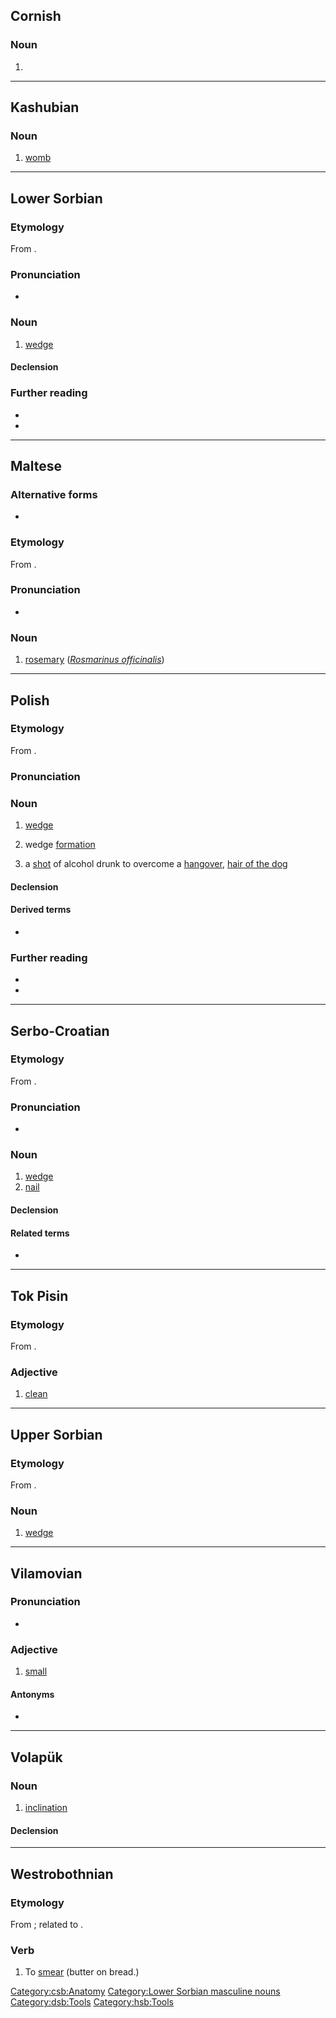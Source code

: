 {{also|klín|klin-}}
==Cornish==

===Noun===
{{head|kw|mutated noun}}

# {{hard mutation of|kw|glin}}

----

==Kashubian==

===Noun===
{{head|csb|noun|g=m}}

# [[womb]]

[[Category:csb:Anatomy]]

----

==Lower Sorbian==

===Etymology===
From {{inh|dsb|sla-pro|*klinъ}}.

===Pronunciation===
* {{IPA|dsb|[klʲin]}}

===Noun===
{{head|dsb|noun|diminutive|klinašk|or|klink|g=m}}

# [[wedge]]

====Declension====
{{dsb-decl-noun-17|klin}}

===Further reading===
* {{R:dsb:Muka}}
* {{R:dsb:Starosta}}

[[Category:Lower Sorbian masculine nouns]]
[[Category:dsb:Tools]]

----

==Maltese==

===Alternative forms===
* {{alter|mt|iklin|iklil|inklin|klil}}

===Etymology===
From {{inh|mt|ar|إِكْلِيل الْجَبَل‎}}.

===Pronunciation===
* {{IPA|mt|/kliːn/}}

===Noun===
{{mt-noun|g=m}}

# [[rosemary]] (''[[Rosmarinus officinalis]]'')

{{topics|mt|Mint family plants}}

----

==Polish==
{{wp|lang=pl}}

===Etymology===
From {{inh|pl|sla-pro|*klinъ}}.

===Pronunciation===
{{pl-p|a=Pl-klin.ogg}}

===Noun===
{{pl-noun|m-in}}

# [[wedge]]
# {{lb|pl|military}} wedge [[formation]]
# {{lb|pl|colloquial}} a [[shot]] of alcohol drunk to overcome a [[hangover]], [[hair of the dog]]

====Declension====
{{pl-decl-noun-m-in|gens=klina}}

====Derived terms====
* {{l|pl|klinowy}}

===Further reading===
* {{R:pl:WSJP}}
* {{R:PWN}}

{{C|pl|Alcoholic beverages|Simple machines|Tools}}

----

==Serbo-Croatian==

===Etymology===
From {{inh|sh|sla-pro|*klinъ}}.

===Pronunciation===
* {{IPA|sh|/klîn/}}

===Noun===
{{sh-noun|g=m|head=klȉn}}

# [[wedge]]
# [[nail]] {{gloss|spike-shaped metal fastener}}

====Declension====
{{sh-decl-noun
|klin|klinovi
|klina|klinova
|klinu|klinovima
|klin|klinove
|kline|klinovi
|klinu|klinovima
|klinom|klinovima
}}

====Related terms====
* {{l|sh|klȁti}}

{{c|sh|Fasteners|Tools}}

----

==Tok Pisin==

===Etymology===
From {{der|tpi|en|clean}}.

===Adjective===
{{head|tpi|adjective}}

# [[clean]]

----

==Upper Sorbian==

===Etymology===
From {{inh|hsb|sla-pro|*klinъ}}.

===Noun===
{{head|hsb|noun|g=m}}

# [[wedge]]

[[Category:hsb:Tools]]

----

==Vilamovian==

===Pronunciation===
* {{audio|wym|Wym-klin (wersja Józefa Gary).ogg|Audio}}

===Adjective===
{{head|wym|adjective|head=klīn}}

# [[small]]

====Antonyms====
* {{l|wym|grus|grūs}}

----

==Volapük==

===Noun===
{{vo-noun}}

# [[inclination]]

====Declension====
{{vo-decl-noun}}

----

==Westrobothnian==

===Etymology===
From {{inh|gmq-bot|non|klína}}; related to {{m|gmq-bot|kleim}}.

===Verb===
{{head|gmq-bot|verb}}

# To [[smear]] (butter on bread.)
